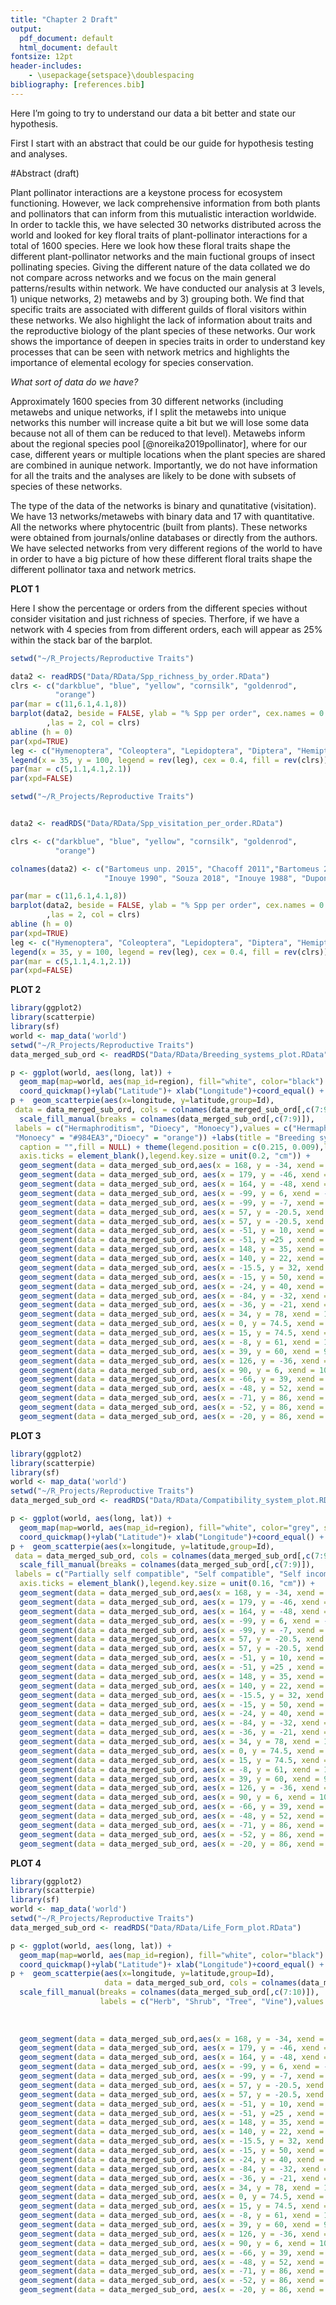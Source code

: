 ```yaml
---
title: "Chapter 2 Draft"
output:
  pdf_document: default
  html_document: default
fontsize: 12pt
header-includes:
    - \usepackage{setspace}\doublespacing
bibliography: [references.bib]
---
```

Here I'm going to try to understand our data a bit better and state our hypothesis.

First I start with an abstract that could be our guide for hypothesis testing and analyses.

#Abstract (draft)

Plant pollinator interactions are a keystone process for ecosystem functioning. However, we lack comprehensive information from both plants and pollinators that can inform from this mutualistic interaction worldwide. In order to tackle this, we have selected 30 networks distributed across the world and looked for key floral traits of plant-pollinator interactions for a total of 1600 species. Here we look how these floral traits shape the different plant-pollinator networks and the main fuctional groups of insect pollinating species. Giving the different nature of the data collated we do not compare across networks and we focus on the main general patterns/results within network. We have conducted our analysis at 3 levels, 1) unique networks, 2) metawebs and by 3) grouping both. We find that specific traits are associated with different guilds of floral visitors within these networks. We also highlight the lack of information about traits and the reproductive biology of the plant species of these networks. Our work shows the importance of deepen in species traits in order to understand key processes that can be seen with network metrics and highlights the importance of elemental ecology for species conservation.

*What sort of data do we have?*

Approximately 1600 species from 30 different networks (including metawebs and unique networks, if I split the metawebs into unique networks this number will increase quite a bit but we will lose some data because not all of them can be reduced to that level). Metawebs inform about the regional species pool [@noreika2019pollinator], where for our case, different years or multiple locations when the plant species are shared are combined in aunique network. Importantly, we do not have information for all the traits and the analyses are likely to be done with subsets of species of these networks.

The type of the data of the networks is binary and qunatitative (visitation). We have 13 networks/metawebs with binary data and 17 with quantitative. All the networks where phytocentric (built from plants). These networks were obtained from journals/online databases or directly from the authors. We have selected networks from very different regions of the world to have in order to have a big picture of how these different floral traits shape the different pollinator taxa and network metrics. 


\newpage

**PLOT 1**

Here I show the percentage or orders from the different species without consider visitation and just richness of species. Therfore, if we have a network with 4 species from from different orders, each will appear as 25% within the stack bar of the barplot. 

\vspace{4cm}


```r
setwd("~/R_Projects/Reproductive Traits")

data2 <- readRDS("Data/RData/Spp_richness_by_order.RData")
clrs <- c("darkblue", "blue", "yellow", "cornsilk", "goldenrod",
          "orange")
par(mar = c(11,6.1,4.1,8))
barplot(data2, beside = FALSE, ylab = "% Spp per order", cex.names = 0.5
        ,las = 2, col = clrs)
abline (h = 0)
par(xpd=TRUE)
leg <- c("Hymenoptera", "Coleoptera", "Lepidoptera", "Diptera", "Hemiptera")
legend(x = 35, y = 100, legend = rev(leg), cex = 0.4, fill = rev(clrs))
par(mar = c(5,1.1,4.1,2.1))
par(xpd=FALSE)

```


\newpage


\vspace{4cm}


```r
setwd("~/R_Projects/Reproductive Traits")


data2 <- readRDS("Data/RData/Spp_visitation_per_order.RData")

clrs <- c("darkblue", "blue", "yellow", "cornsilk", "goldenrod",
          "orange")

colnames(data2) <- c("Bartomeus unp. 2015", "Chacoff 2011","Bartomeus 2008 1", "Bartomeus 2008 2","Small 1976",
                     "Inouye 1990", "Souza 2018", "Inouye 1988", "Dupont 2009 1", "Olesen 2002 1", "Fang huang 2012", "Olesen 2002 2", "Dicks 2002", "Elberling 1999","Kato 2000", "Kaiser-Bunbunry 2009", "Traveset 2013", "Kaiser-Bunbury 2014","Lundgren 2005")

par(mar = c(11,6.1,4.1,8))
barplot(data2, beside = FALSE, ylab = "% Spp per order", cex.names = 0.5
        ,las = 2, col = clrs)
abline (h = 0)
par(xpd=TRUE)
leg <- c("Hymenoptera", "Coleoptera", "Lepidoptera", "Diptera", "Hemiptera")
legend(x = 35, y = 100, legend = rev(leg), cex = 0.4, fill = rev(clrs))
par(mar = c(5,1.1,4.1,2.1))
par(xpd=FALSE)

```


\newpage
**PLOT 2**


```r
library(ggplot2)
library(scatterpie)
library(sf)
world <- map_data('world')
setwd("~/R_Projects/Reproductive Traits")
data_merged_sub_ord <- readRDS("Data/RData/Breeding_systems_plot.RData")

p <- ggplot(world, aes(long, lat)) +
  geom_map(map=world, aes(map_id=region), fill="white", color="black") +
  coord_quickmap()+ylab("Latitude")+ xlab("Longitude")+coord_equal() + coord_sf( ylim = c(-60, 100), expand = FALSE)
p +  geom_scatterpie(aes(x=longitude, y=latitude,group=Id), 
 data = data_merged_sub_ord, cols = colnames(data_merged_sub_ord[,c(7:9)]),alpha=.8)+ 
  scale_fill_manual(breaks = colnames(data_merged_sub_ord[,c(7:9)]),
 labels = c("Hermaphroditism", "Dioecy", "Monoecy"),values = c("Hermaphroditism" = "#4DAF4A",
 "Monoecy" = "#984EA3","Dioecy" = "orange")) +labs(title = "Breeding systems",subtitle = "",
  caption = "",fill = NULL) + theme(legend.position = c(0.215, 0.009),legend.justification = c(1, 0),
  axis.ticks = element_blank(),legend.key.size = unit(0.2, "cm")) +
  geom_segment(data = data_merged_sub_ord,aes(x = 168, y = -34, xend = 172, yend = -43),color = "black", size = 0.3, alpha = 0.2) + #NZ
  geom_segment(data = data_merged_sub_ord, aes(x = 179, y = -46, xend = 172, yend = -43), color = "black",size = 0.3, alpha = 0.2) + #NZ
  geom_segment(data = data_merged_sub_ord, aes(x = 164, y = -48, xend = 172, yend = -43), color = "black",size = 0.3, alpha = 0.2) + #NZ
  geom_segment(data = data_merged_sub_ord, aes(x = -99, y = 6, xend = -90, yend = 0), color = "black", size = 0.3, alpha = 0.2) +  #GALAPAGOS
  geom_segment(data = data_merged_sub_ord, aes(x = -99, y = -7, xend = -90, yend = 0), color = "black", size = 0.3, alpha = 0.2) + #GALAPAGOS
  geom_segment(data = data_merged_sub_ord, aes(x = 57, y = -20.5, xend = 66, yend = -12), color = "black", size = 0.3, alpha = 0.2) + #MAURITIUS
  geom_segment(data = data_merged_sub_ord, aes(x = 57, y = -20.5, xend = 66, yend = -28), color = "black", size = 0.3, alpha = 0.2) + #MAURITIUS
  geom_segment(data = data_merged_sub_ord, aes(x = -51, y = 10, xend = -61, yend = 5.5), color = "black", size = 0.3, alpha = 0.2) + #VENEZUELA
  geom_segment(data = data_merged_sub_ord, aes(x = -51, y =25 , xend = -67, yend = 8.9), color = "black", size = 0.3, alpha = 0.2) + #VENEZUELA
  geom_segment(data = data_merged_sub_ord, aes(x = 148, y = 35, xend = 135.8, yend = 35), color = "black", size = 0.3, alpha = 0.2) + 
  geom_segment(data = data_merged_sub_ord, aes(x = 140, y = 22, xend = 129, yend = 28), color = "black", size = 0.3, alpha = 0.2) +
  geom_segment(data = data_merged_sub_ord, aes(x = -15.5, y = 32, xend = -6, yend = 37), color = "black", size = 0.3, alpha = 0.2) + 
  geom_segment(data = data_merged_sub_ord, aes(x = -15, y = 50, xend = 3, yend = 43), color = "black", size = 0.3, alpha = 0.2) +
  geom_segment(data = data_merged_sub_ord, aes(x = -24, y = 40, xend = -6, yend = 37), color = "black", size = 0.3, alpha = 0.2) +
  geom_segment(data = data_merged_sub_ord, aes(x = -84, y = -32, xend = -68, yend = -32), color = "black", size = 0.3, alpha = 0.2) + 
  geom_segment(data = data_merged_sub_ord, aes(x = -36, y = -21, xend = -58, yend = -21), color = "black", size = 0.3, alpha = 0.2) +
  geom_segment(data = data_merged_sub_ord, aes(x = 34, y = 78, xend = 18.5, yend = 68), color = "black", size = 0.3, alpha = 0.2) + 
  geom_segment(data = data_merged_sub_ord, aes(x = 0, y = 74.5, xend = 10, yend = 56), color = "black", size = 0.3, alpha = 0.2) +
  geom_segment(data = data_merged_sub_ord, aes(x = 15, y = 74.5, xend = 10, yend = 56), color = "black", size = 0.3, alpha = 0.2) +
  geom_segment(data = data_merged_sub_ord, aes(x = -8, y = 61, xend = 1.5, yend = 52), color = "black", size = 0.3, alpha = 0.2) +
  geom_segment(data = data_merged_sub_ord, aes(x = 39, y = 60, xend = 9, yend = 56), color = "black", size = 0.3, alpha = 0.2) +
  geom_segment(data = data_merged_sub_ord, aes(x = 126, y = -36, xend = 148, yend = -36), color = "black", size = 0.3, alpha = 0.2) + #AUS
  geom_segment(data = data_merged_sub_ord, aes(x = 90, y = 6, xend = 100, yend = 28), color = "black", size = 0.3, alpha = 0.2) + #CHINA
  geom_segment(data = data_merged_sub_ord, aes(x = -66, y = 39, xend = -89, yend = 39), color = "black", size = 0.3, alpha = 0.2) + #USA
  geom_segment(data = data_merged_sub_ord, aes(x = -48, y = 52, xend = -75, yend = 45), color = "black", size = 0.3, alpha = 0.2) + #CANADA
  geom_segment(data = data_merged_sub_ord, aes(x = -71, y = 86, xend = -71, yend = 81), color = "black", size = 0.3, alpha = 0.2) + #CANADA
  geom_segment(data = data_merged_sub_ord, aes(x = -52, y = 86, xend = -52, yend = 71), color = "black", size = 0.3, alpha = 0.2) + #GREENLAND
  geom_segment(data = data_merged_sub_ord, aes(x = -20, y = 86, xend = -20, yend = 74), color = "black", size = 0.3, alpha = 0.2)
```

\newpage

**PLOT 3**

```r
library(ggplot2)
library(scatterpie)
library(sf)
world <- map_data('world')
setwd("~/R_Projects/Reproductive Traits")
data_merged_sub_ord <- readRDS("Data/RData/Compatibility_system_plot.RData")

p <- ggplot(world, aes(long, lat)) +
  geom_map(map=world, aes(map_id=region), fill="white", color="grey", size=0.35) +
  coord_quickmap()+ylab("Latitude")+ xlab("Longitude")+coord_equal() + coord_sf( ylim = c(-60, 100), expand = FALSE)
p +  geom_scatterpie(aes(x=longitude, y=latitude,group=Id), 
 data = data_merged_sub_ord, cols = colnames(data_merged_sub_ord[,c(7:9)]),alpha=.8)+ 
  scale_fill_manual(breaks = colnames(data_merged_sub_ord[,c(7:9)]),
 labels = c("Partially self compatible", "Self compatible", "Self incompatible"),values = c("partially_self_compatible" = "#4DAF4A","self_compatible" = "#984EA3","self_incompatible" = "orange")) +labs(title = "Compatibility system",subtitle = "", caption = "",fill = NULL) + theme(legend.position = c(0.18, 0.010),legend.justification = c(1, 0),legend.text=element_text(size=5),
  axis.ticks = element_blank(),legend.key.size = unit(0.16, "cm")) +
  geom_segment(data = data_merged_sub_ord,aes(x = 168, y = -34, xend = 172, yend = -43),color = "black", size = 0.3, alpha = 0.8) + #NZ
  geom_segment(data = data_merged_sub_ord, aes(x = 179, y = -46, xend = 172, yend = -43), color = "black",size = 0.3, alpha = 0.8) + #NZ
  geom_segment(data = data_merged_sub_ord, aes(x = 164, y = -48, xend = 172, yend = -43), color = "black",size = 0.3, alpha = 0.8) + #NZ
  geom_segment(data = data_merged_sub_ord, aes(x = -99, y = 6, xend = -90, yend = 0), color = "black", size = 0.3, alpha = 0.8) +  #GALAPAGOS
  geom_segment(data = data_merged_sub_ord, aes(x = -99, y = -7, xend = -90, yend = 0), color = "black", size = 0.3, alpha = 0.8) + #GALAPAGOS
  geom_segment(data = data_merged_sub_ord, aes(x = 57, y = -20.5, xend = 66, yend = -12), color = "black", size = 0.3, alpha = 0.8) + #MAURITIUS
  geom_segment(data = data_merged_sub_ord, aes(x = 57, y = -20.5, xend = 66, yend = -28), color = "black", size = 0.3, alpha = 0.8) + #MAURITIUS
  geom_segment(data = data_merged_sub_ord, aes(x = -51, y = 10, xend = -61, yend = 5.5), color = "black", size = 0.3, alpha = 0.8) + #VENEZUELA
  geom_segment(data = data_merged_sub_ord, aes(x = -51, y =25 , xend = -67, yend = 8.9), color = "black", size = 0.3, alpha = 0.8) + #VENEZUELA
  geom_segment(data = data_merged_sub_ord, aes(x = 148, y = 35, xend = 135.8, yend = 35), color = "black", size = 0.3, alpha = 0.8) + 
  geom_segment(data = data_merged_sub_ord, aes(x = 140, y = 22, xend = 129, yend = 28), color = "black", size = 0.3, alpha = 0.8) +
  geom_segment(data = data_merged_sub_ord, aes(x = -15.5, y = 32, xend = -6, yend = 37), color = "black", size = 0.3, alpha = 0.8) + 
  geom_segment(data = data_merged_sub_ord, aes(x = -15, y = 50, xend = 3, yend = 43), color = "black", size = 0.3, alpha = 0.8) +
  geom_segment(data = data_merged_sub_ord, aes(x = -24, y = 40, xend = -6, yend = 37), color = "black", size = 0.3, alpha = 0.8) +
  geom_segment(data = data_merged_sub_ord, aes(x = -84, y = -32, xend = -68, yend = -32), color = "black", size = 0.3, alpha = 0.8) + 
  geom_segment(data = data_merged_sub_ord, aes(x = -36, y = -21, xend = -58, yend = -21), color = "black", size = 0.3, alpha = 0.8) +
  geom_segment(data = data_merged_sub_ord, aes(x = 34, y = 78, xend = 18.5, yend = 68), color = "black", size = 0.3, alpha = 0.8) + 
  geom_segment(data = data_merged_sub_ord, aes(x = 0, y = 74.5, xend = 10, yend = 56), color = "black", size = 0.3, alpha = 0.8) +
  geom_segment(data = data_merged_sub_ord, aes(x = 15, y = 74.5, xend = 10, yend = 56), color = "black", size = 0.3, alpha = 0.8) +
  geom_segment(data = data_merged_sub_ord, aes(x = -8, y = 61, xend = 1.5, yend = 52), color = "black", size = 0.3, alpha = 0.8) +
  geom_segment(data = data_merged_sub_ord, aes(x = 39, y = 60, xend = 9, yend = 56), color = "black", size = 0.3, alpha = 0.8) +
  geom_segment(data = data_merged_sub_ord, aes(x = 126, y = -36, xend = 148, yend = -36), color = "black", size = 0.3, alpha = 0.8) + #AUS
  geom_segment(data = data_merged_sub_ord, aes(x = 90, y = 6, xend = 100, yend = 28), color = "black", size = 0.3, alpha = 0.8) + #CHINA
  geom_segment(data = data_merged_sub_ord, aes(x = -66, y = 39, xend = -89, yend = 39), color = "black", size = 0.3, alpha = 0.8) + #USA
  geom_segment(data = data_merged_sub_ord, aes(x = -48, y = 52, xend = -75, yend = 45), color = "black", size = 0.3, alpha = 0.8) + #CANADA
  geom_segment(data = data_merged_sub_ord, aes(x = -71, y = 86, xend = -71, yend = 81), color = "black", size = 0.3, alpha = 0.8) + #CANADA
  geom_segment(data = data_merged_sub_ord, aes(x = -52, y = 86, xend = -52, yend = 71), color = "black", size = 0.3, alpha = 0.8) + #GREENLAND
  geom_segment(data = data_merged_sub_ord, aes(x = -20, y = 86, xend = -20, yend = 74), color = "black", size = 0.3, alpha = 0.8)
```


\newpage

**PLOT 4**

```r
library(ggplot2)
library(scatterpie)
library(sf)
world <- map_data('world')
setwd("~/R_Projects/Reproductive Traits")
data_merged_sub_ord <- readRDS("Data/RData/Life_Form_plot.RData")

p <- ggplot(world, aes(long, lat)) +
  geom_map(map=world, aes(map_id=region), fill="white", color="black") +
  coord_quickmap()+ylab("Latitude")+ xlab("Longitude")+coord_equal() + coord_sf( ylim = c(-60, 100), expand = FALSE)
p +  geom_scatterpie(aes(x=longitude, y=latitude,group=Id), 
                     data = data_merged_sub_ord, cols = colnames(data_merged_sub_ord[,c(7:10)]),alpha=.8)+ 
  scale_fill_manual(breaks = colnames(data_merged_sub_ord[,c(7:10)]),
                    labels = c("Herb", "Shrub", "Tree", "Vine"),values = c("herb" = "#4DAF4A",
                                                                           "shrub" = "#984EA3","tree" = "orange", "vine" = "lightblue")) +labs(title = "Life form",subtitle = "",
                                                                                                                                               caption = "",fill = NULL) + theme(legend.position = c(0.12, 0.009),legend.justification = c(1, 0),
                                                                                                                                                                                 axis.ticks = element_blank(),legend.key.size = unit(0.2, "cm")) +
  geom_segment(data = data_merged_sub_ord,aes(x = 168, y = -34, xend = 172, yend = -43),color = "black", size = 0.3, alpha = 0.8) + #NZ
  geom_segment(data = data_merged_sub_ord, aes(x = 179, y = -46, xend = 172, yend = -43), color = "black",size = 0.3, alpha = 0.8) + #NZ
  geom_segment(data = data_merged_sub_ord, aes(x = 164, y = -48, xend = 172, yend = -43), color = "black",size = 0.3, alpha = 0.8) + #NZ
  geom_segment(data = data_merged_sub_ord, aes(x = -99, y = 6, xend = -90, yend = 0), color = "black", size = 0.3, alpha = 0.8) +  #GALAPAGOS
  geom_segment(data = data_merged_sub_ord, aes(x = -99, y = -7, xend = -90, yend = 0), color = "black", size = 0.3, alpha = 0.8) + #GALAPAGOS
  geom_segment(data = data_merged_sub_ord, aes(x = 57, y = -20.5, xend = 66, yend = -12), color = "black", size = 0.3, alpha = 0.8) + #MAURITIUS
  geom_segment(data = data_merged_sub_ord, aes(x = 57, y = -20.5, xend = 66, yend = -28), color = "black", size = 0.3, alpha = 0.8) + #MAURITIUS
  geom_segment(data = data_merged_sub_ord, aes(x = -51, y = 10, xend = -61, yend = 5.5), color = "black", size = 0.3, alpha = 0.8) + #VENEZUELA
  geom_segment(data = data_merged_sub_ord, aes(x = -51, y =25 , xend = -67, yend = 8.9), color = "black", size = 0.3, alpha = 0.8) + #VENEZUELA
  geom_segment(data = data_merged_sub_ord, aes(x = 148, y = 35, xend = 135.8, yend = 35), color = "black", size = 0.3, alpha = 0.8) + 
  geom_segment(data = data_merged_sub_ord, aes(x = 140, y = 22, xend = 129, yend = 28), color = "black", size = 0.3, alpha = 0.8) +
  geom_segment(data = data_merged_sub_ord, aes(x = -15.5, y = 32, xend = -6, yend = 37), color = "black", size = 0.3, alpha = 0.8) + 
  geom_segment(data = data_merged_sub_ord, aes(x = -15, y = 50, xend = 3, yend = 43), color = "black", size = 0.3, alpha = 0.8) +
  geom_segment(data = data_merged_sub_ord, aes(x = -24, y = 40, xend = -6, yend = 37), color = "black", size = 0.3, alpha = 0.8) +
  geom_segment(data = data_merged_sub_ord, aes(x = -84, y = -32, xend = -68, yend = -32), color = "black", size = 0.3, alpha = 0.8) + 
  geom_segment(data = data_merged_sub_ord, aes(x = -36, y = -21, xend = -58, yend = -21), color = "black", size = 0.3, alpha = 0.8) +
  geom_segment(data = data_merged_sub_ord, aes(x = 34, y = 78, xend = 18.5, yend = 68), color = "black", size = 0.3, alpha = 0.8) + 
  geom_segment(data = data_merged_sub_ord, aes(x = 0, y = 74.5, xend = 10, yend = 56), color = "black", size = 0.3, alpha = 0.8) +
  geom_segment(data = data_merged_sub_ord, aes(x = 15, y = 74.5, xend = 10, yend = 56), color = "black", size = 0.3, alpha = 0.8) +
  geom_segment(data = data_merged_sub_ord, aes(x = -8, y = 61, xend = 1.5, yend = 52), color = "black", size = 0.3, alpha = 0.8) +
  geom_segment(data = data_merged_sub_ord, aes(x = 39, y = 60, xend = 9, yend = 56), color = "black", size = 0.3, alpha = 0.8) +
  geom_segment(data = data_merged_sub_ord, aes(x = 126, y = -36, xend = 148, yend = -36), color = "black", size = 0.3, alpha = 0.8) + #AUS
  geom_segment(data = data_merged_sub_ord, aes(x = 90, y = 6, xend = 100, yend = 28), color = "black", size = 0.3, alpha = 0.8) + #CHINA
  geom_segment(data = data_merged_sub_ord, aes(x = -66, y = 39, xend = -89, yend = 39), color = "black", size = 0.3, alpha = 0.8) + #USA
  geom_segment(data = data_merged_sub_ord, aes(x = -48, y = 52, xend = -75, yend = 45), color = "black", size = 0.3, alpha = 0.8) + #CANADA
  geom_segment(data = data_merged_sub_ord, aes(x = -71, y = 86, xend = -71, yend = 81), color = "black", size = 0.3, alpha = 0.8) + #CANADA
  geom_segment(data = data_merged_sub_ord, aes(x = -52, y = 86, xend = -52, yend = 71), color = "black", size = 0.3, alpha = 0.8) + #GREENLAND
  geom_segment(data = data_merged_sub_ord, aes(x = -20, y = 86, xend = -20, yend = 74), color = "black", size = 0.3, alpha = 0.8)

```


